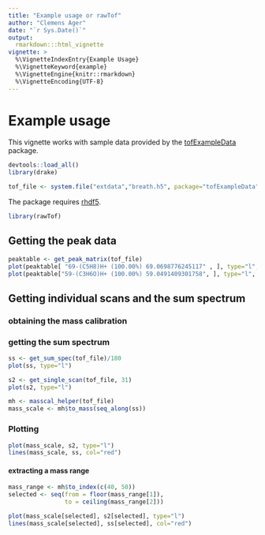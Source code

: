 ```yaml
---
title: "Example usage or rawTof"
author: "Clemens Ager"
date: "`r Sys.Date()`"
output: 
  rmarkdown:::html_vignette
vignette: >
  %\VignetteIndexEntry{Example Usage}
  %\VignetteKeyword{example}
  %\VignetteEngine{knitr::rmarkdown}
  %\VignetteEncoding{UTF-8}
---
```


# Example usage

This vignette works with sample data provided by the
[tofExampleData](http://github.com/bdecaf/tofExampleData) package.

```r
devtools::load_all()
library(drake)
```


```r
tof_file <- system.file("extdata","breath.h5", package="tofExampleData")
```

The package requires [rhdf5](https://bioconductor.org/packages/release/bioc/html/rhdf5.html).
```r
library(rawTof)
```

## Getting the peak data

```r
peaktable <- get_peak_matrix(tof_file)
plot(peaktable[ "69-(C5H8)H+ (100.00%) 69.0698776245117" , ], type="l", ylab="m/z 69 (Isoprene)")
plot(peaktable["59-(C3H6O)H+ (100.00%) 59.0491409301758", ], type="l", ylab="m/z 59 (Acetone)")
```


## Getting individual scans and the sum spectrum


### obtaining the mass calibration

### getting the sum spectrum
```r
ss <- get_sum_spec(tof_file)/180
plot(ss, type="l")
```

```r
s2 <- get_single_scan(tof_file, 31)
plot(s2, type="l")
```

```r
mh <- masscal_helper(tof_file)
mass_scale <- mh$to_mass(seq_along(ss))
```

### Plotting

```r
plot(mass_scale, s2, type="l")
lines(mass_scale, ss, col="red")
```

#### extracting a mass range
```r
mass_range <- mh$to_index(c(40, 50))
selected <- seq(from = floor(mass_range[1]),
                to = ceiling(mass_range[2]))

plot(mass_scale[selected], s2[selected], type="l")
lines(mass_scale[selected], ss[selected], col="red")
```
